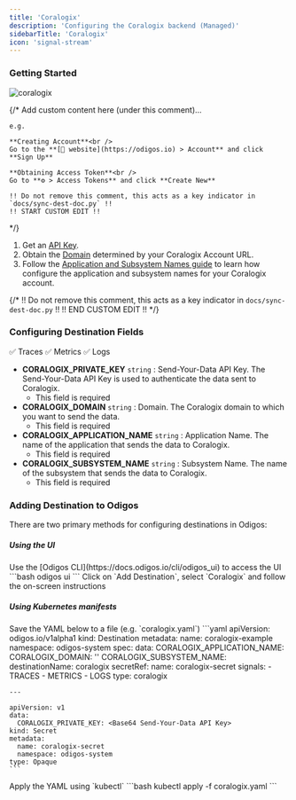 ```yaml
---
title: 'Coralogix'
description: 'Configuring the Coralogix backend (Managed)'
sidebarTitle: 'Coralogix'
icon: 'signal-stream'
---
```


### Getting Started

<img src="https://d15jtxgb40qetw.cloudfront.net/coralogix.svg" alt="coralogix" className="not-prose h-20" />

{/*
    Add custom content here (under this comment)...

    e.g.

    **Creating Account**<br />
    Go to the **[🔗 website](https://odigos.io) > Account** and click **Sign Up**

    **Obtaining Access Token**<br />
    Go to **⚙️ > Access Tokens** and click **Create New**

    !! Do not remove this comment, this acts as a key indicator in `docs/sync-dest-doc.py` !!
    !! START CUSTOM EDIT !!
*/}

1. Get an [API Key](https://coralogix.com/docs/send-your-data-api-key/).
2. Obtain the [Domain](https://coralogix.com/docs/coralogix-domain/) determined by your Coralogix Account URL.
3. Follow the [Application and Subsystem Names guide](https://coralogix.com/docs/application-and-subsystem-names/) to learn how configure the application and subsystem names for your Coralogix account.

{/*
    !! Do not remove this comment, this acts as a key indicator in `docs/sync-dest-doc.py` !!
    !! END CUSTOM EDIT !!
*/}

### Configuring Destination Fields

<Accordion title="Supported Signals:">
  ✅ Traces
  ✅ Metrics
  ✅ Logs
</Accordion>

- **CORALOGIX_PRIVATE_KEY** `string` : Send-Your-Data API Key. The Send-Your-Data API Key is used to authenticate the data sent to Coralogix.
  - This field is required
- **CORALOGIX_DOMAIN** `string` : Domain. The Coralogix domain to which you want to send the data.
  - This field is required
- **CORALOGIX_APPLICATION_NAME** `string` : Application Name. The name of the application that sends the data to Coralogix.
  - This field is required
- **CORALOGIX_SUBSYSTEM_NAME** `string` : Subsystem Name. The name of the subsystem that sends the data to Coralogix.
  - This field is required

### Adding Destination to Odigos

There are two primary methods for configuring destinations in Odigos:

##### **Using the UI**

<Steps>
  <Step>
    Use the [Odigos CLI](https://docs.odigos.io/cli/odigos_ui) to access the UI
    ```bash
    odigos ui
    ```
  </Step>
  <Step>
    Click on `Add Destination`, select `Coralogix` and follow the on-screen instructions
  </Step>
</Steps>

##### **Using Kubernetes manifests**

<Steps>
  <Step>
    Save the YAML below to a file (e.g. `coralogix.yaml`)
    ```yaml
    apiVersion: odigos.io/v1alpha1
    kind: Destination
    metadata:
      name: coralogix-example
      namespace: odigos-system
    spec:
      data:
        CORALOGIX_APPLICATION_NAME: <Application Name>
        CORALOGIX_DOMAIN: '<Domain (options: [coralogix.com, eu2.coralogix.com, coralogix.us,
          cx498.coralogix.com, coralogix.in, coralogixsg.com])>'
        CORALOGIX_SUBSYSTEM_NAME: <Subsystem Name>
      destinationName: coralogix
      secretRef:
        name: coralogix-secret
      signals:
      - TRACES
      - METRICS
      - LOGS
      type: coralogix

    ---

    apiVersion: v1
    data:
      CORALOGIX_PRIVATE_KEY: <Base64 Send-Your-Data API Key>
    kind: Secret
    metadata:
      name: coralogix-secret
      namespace: odigos-system
    type: Opaque
    ```
  </Step>
  <Step>
    Apply the YAML using `kubectl`
    ```bash
    kubectl apply -f coralogix.yaml
    ```
  </Step>
</Steps>
